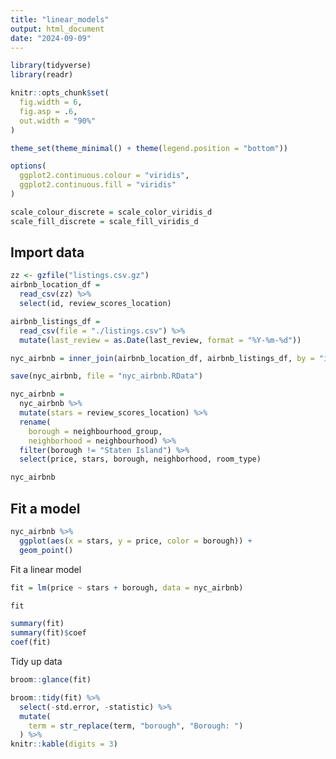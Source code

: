 ```yaml
---
title: "linear_models"
output: html_document
date: "2024-09-09"
---
```


```r
library(tidyverse)
library(readr)

knitr::opts_chunk$set(
  fig.width = 6,
  fig.asp = .6,
  out.width = "90%"
)

theme_set(theme_minimal() + theme(legend.position = "bottom"))

options(
  ggplot2.continuous.colour = "viridis",
  ggplot2.continuous.fill = "viridis"
)

scale_colour_discrete = scale_color_viridis_d
scale_fill_discrete = scale_fill_viridis_d
```

## Import data

```r
zz <- gzfile("listings.csv.gz")   
airbnb_location_df =
  read_csv(zz) %>% 
  select(id, review_scores_location)

airbnb_listings_df =
  read_csv(file = "./listings.csv") %>% 
  mutate(last_review = as.Date(last_review, format = "%Y-%m-%d"))

nyc_airbnb = inner_join(airbnb_location_df, airbnb_listings_df, by = "id")

save(nyc_airbnb, file = "nyc_airbnb.RData")
```

```r
nyc_airbnb =
  nyc_airbnb %>% 
  mutate(stars = review_scores_location) %>% 
  rename(
    borough = neighbourhood_group,
    neighborhood = neighbourhood) %>% 
  filter(borough != "Staten Island") %>% 
  select(price, stars, borough, neighborhood, room_type)

nyc_airbnb
```

## Fit a model

```r
nyc_airbnb %>% 
  ggplot(aes(x = stars, y = price, color = borough)) +
  geom_point()
```

Fit a linear model

```r
fit = lm(price ~ stars + borough, data = nyc_airbnb)
```

```r
fit

summary(fit)
summary(fit)$coef
coef(fit)
```

Tidy up data

```r
broom::glance(fit)

broom::tidy(fit) %>% 
  select(-std.error, -statistic) %>%
  mutate(
    term = str_replace(term, "borough", "Borough: ")
  ) %>% 
knitr::kable(digits = 3)
```

